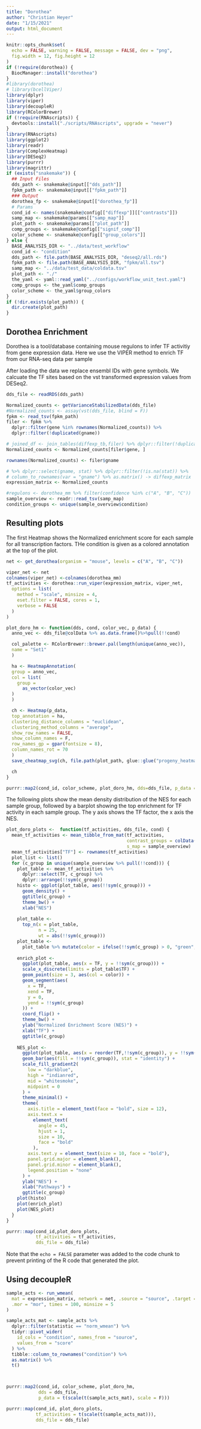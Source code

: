 ```yaml
---
title: "Dorothea"
author: "Christian Heyer"
date: "1/15/2021"
output: html_document
---
```


```r
knitr::opts_chunk$set(
  echo = FALSE, warning = FALSE, message = FALSE, dev = "png",
  fig.width = 12, fig.height = 12
)
if (!require(dorothea)) {
  BiocManager::install("dorothea")
}
#library(dorothea)
# library(bcellViper)
library(dplyr)
library(viper)
library(decoupleR)
library(RColorBrewer)
if (!require(RNAscripts)) {
  devtools::install("./scripts/RNAscripts", upgrade = "never")
}
library(RNAscripts)
library(ggplot2)
library(readr)
library(ComplexHeatmap)
library(DESeq2)
library(purrr)
library(magrittr)
if (exists("snakemake")) {
  ## Input Files
  dds_path <- snakemake@input[["dds_path"]]
  fpkm_path <- snakemake@input[["fpkm_path"]]
  ### Output
  dorothea_fp <- snakemake@input[["dorothea_fp"]]
  # Params
  cond_id <- names(snakemake@config[["diffexp"]][["contrasts"]])
  samp_map <- snakemake@params[["samp_map"]]
  plot_path <- snakemake@params[["plot_path"]]
  comp_groups <- snakemake@config[["signif_comp"]]
  color_scheme <- snakemake@config[["group_colors"]]
} else {
  BASE_ANALYSIS_DIR <- "../data/test_workflow"
  cond_id <- "condition"
  dds_path <- file.path(BASE_ANALYSIS_DIR, "deseq2/all.rds")
  fpkm_path <- file.path(BASE_ANALYSIS_DIR, "fpkm/all.tsv")
  samp_map <- "../data/test_data/coldata.tsv"
  plot_path <- "./"
  the_yaml <- yaml::read_yaml("../configs/workflow_unit_test.yaml")
  comp_groups <- the_yaml$comp_groups
  color_scheme <- the_yaml$group_colors
}
if (!dir.exists(plot_path)) {
  dir.create(plot_path)
}
```

## Dorothea Enrichment

Dorothea is a tool/database containing mouse regulons to infer TF activitiy from gene expression data. Here we use the VIPER method to enrich TF from our RNA-seq data per sample

After loading the data we replace ensembl IDs with gene symbols. We calcuate the TF sites based on the vst transformed expression values from DESeq2. 


```r

dds_file <- readRDS(dds_path)

Normalized_counts <- getVarianceStabilizedData(dds_file)
#Normalized_counts <- assay(vst(dds_file, blind = F))
fpkm <- read_tsv(fpkm_path)
filer <- fpkm %>%
  dplyr::filter(gene %in% rownames(Normalized_counts)) %>%
  dplyr::filter(!duplicated(gname))

# joined_df <- join_tables(diffexp_tb,filer) %>% dplyr::filter(!duplicated(gname))
Normalized_counts <- Normalized_counts[filer$gene, ]

rownames(Normalized_counts) <- filer$gname

# %>% dplyr::select(gname, stat) %>% dplyr::filter(!is.na(stat)) %>%
# column_to_rownames(var = "gname") %>% as.matrix() -> diffexp_matrix
expression_matrix <- Normalized_counts

#regulons <- dorothea_mm %>% filter(confidence %in% c("A", "B", "C"))
sample_overview <- readr::read_tsv(samp_map)
condition_groups <- unique(sample_overview$condition)
```

## Resulting plots

The first Heatmap shows the Normalized enrichment score for each sample for all transcription factors.
THe condition is given as a colored annotation at the top of the plot. 

```r
net <- get_dorothea(organism = "mouse", levels = c("A", "B", "C"))

viper_net <- net
colnames(viper_net) <-colnames(dorothea_mm)
tf_activities <- dorothea::run_viper(expression_matrix, viper_net,
  options = list(
    method = "scale", minsize = 4,
    eset.filter = FALSE, cores = 1,
    verbose = FALSE
  )
)

plot_doro_hm <- function(dds, cond, color_vec, p_data) {
  anno_vec <- dds_file@colData %>% as.data.frame()%>%pull(!!cond)

  col_palette <- RColorBrewer::brewer.pal(length(unique(anno_vec)),
  name = "Set1"
  )

  ha <- HeatmapAnnotation(
  group = anno_vec,
  col = list(
    group =
      as_vector(color_vec)
  )
  )

  ch <- Heatmap(p_data,
  top_annotation = ha,
  clustering_distance_columns = "euclidean",
  clustering_method_columns = "average",
  show_row_names = FALSE,
  show_column_names = F,
  row_names_gp = gpar(fontsize = 8),
  column_names_rot = 70
  )
  save_cheatmap_svg(ch, file.path(plot_path, glue::glue("progeny_heatmap_{cond}.svg")))

  ch
}

purrr::map2(cond_id, color_scheme, plot_doro_hm, dds=dds_file, p_data = tf_activities)
```

The following plots show the mean density distribution of the NES for each sample group, followed by a barplot showing the top enrichment for TF activity in each sample group.
The y axis shows the TF factor, the x axis the NES. 

```r
plot_doro_plots <-  function(tf_activities, dds_file, cond) {
  mean_tf_activities <- mean_tibble_from_mat(tf_activities,
                                             contrast_groups = colData(dds_file)[, cond],
                                             s_map = sample_overview)
  mean_tf_activities["TF"] <- rownames(tf_activities)
  plot_list <- list()
  for (c_group in unique(sample_overview %>% pull(!!cond))) {
    plot_table <- mean_tf_activities %>%
      dplyr::select(TF, c_group) %>%
      dplyr::arrange(!!sym(c_group))
    histo <- ggplot(plot_table, aes(!!sym(c_group))) +
      geom_density() +
      ggtitle(c_group) +
      theme_bw() +
      xlab("NES")
    
    plot_table <-
      top_n(x = plot_table,
            n = 25,
            wt = abs(!!sym(c_group)))
    plot_table <-
      plot_table %>% mutate(color = ifelse(!!sym(c_group) > 0, "green", "red"))
    
    enrich_plot <-
      ggplot(plot_table, aes(x = TF, y = !!sym(c_group))) +
      scale_x_discrete(limits = plot_table$TF) +
      geom_point(size = 3, aes(col = color)) +
      geom_segment(aes(
        x = TF,
        xend = TF,
        y = 0,
        yend = !!sym(c_group)
      )) +
      coord_flip() +
      theme_bw() +
      ylab("Normalized Enrichment Score (NES)") +
      xlab("TF") +
      ggtitle(c_group)
    
    NES_plot <-
      ggplot(plot_table, aes(x = reorder(TF,!!sym(c_group)), y = !!sym(c_group))) +
      geom_bar(aes(fill = !!sym(c_group)), stat = "identity") +
      scale_fill_gradient2(
        low = "darkblue",
        high = "indianred",
        mid = "whitesmoke",
        midpoint = 0
      ) +
      theme_minimal() +
      theme(
        axis.title = element_text(face = "bold", size = 12),
        axis.text.x =
          element_text(
            angle = 45,
            hjust = 1,
            size = 10,
            face = "bold"
          ),
        axis.text.y = element_text(size = 10, face = "bold"),
        panel.grid.major = element_blank(),
        panel.grid.minor = element_blank(),
        legend.position = "none"
      ) +
      ylab("NES") +
      xlab("Pathways") +
      ggtitle(c_group)
    plot(histo)
    plot(enrich_plot)
    plot(NES_plot)
  }
}

purrr::map(cond_id,plot_doro_plots, 
           tf_activities = tf_activities,
           dds_file = dds_file)
```
Note that the `echo = FALSE` parameter was added to the code chunk to prevent printing of the R code that generated the plot.

## Using decoupleR

```r
sample_acts <- run_wmean(
  mat = expression_matrix, network = net, .source = "source", .target = "target",
  .mor = "mor", times = 100, minsize = 5
)

sample_acts_mat <- sample_acts %>%
  dplyr::filter(statistic == "norm_wmean") %>%
  tidyr::pivot_wider(
    id_cols = "condition", names_from = "source",
    values_from = "score"
  ) %>%
  tibble::column_to_rownames("condition") %>%
  as.matrix() %>% 
  t() 



purrr::map2(cond_id, color_scheme, plot_doro_hm, 
            dds = dds_file, 
            p_data = t(scale(t(sample_acts_mat), scale = F)))
```


```r
purrr::map(cond_id, plot_doro_plots, 
           tf_activities = t(scale(t(sample_acts_mat))), 
           dds_file = dds_file)


```
